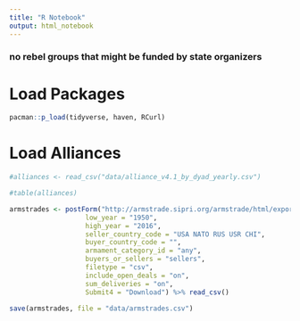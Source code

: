 ```yaml
---
title: "R Notebook"
output: html_notebook
---
```


### no rebel groups that might be funded by state organizers

# Load Packages

```r
pacman::p_load(tidyverse, haven, RCurl)
```

# Load Alliances

```r
#alliances <- read_csv("data/alliance_v4.1_by_dyad_yearly.csv")

#table(alliances)
```


```r
armstrades <- postForm("http://armstrade.sipri.org/armstrade/html/export_trade_register.php",
                   low_year = "1950",
                   high_year = "2016", 
                   seller_country_code = "USA NATO RUS USR CHI",
                   buyer_country_code = "",
                   armament_category_id = "any",
                   buyers_or_sellers = "sellers",
                   filetype = "csv",
                   include_open_deals = "on",
                   sum_deliveries = "on",
                   Submit4 = "Download") %>% read_csv()

save(armstrades, file = "data/armstrades.csv")
```
